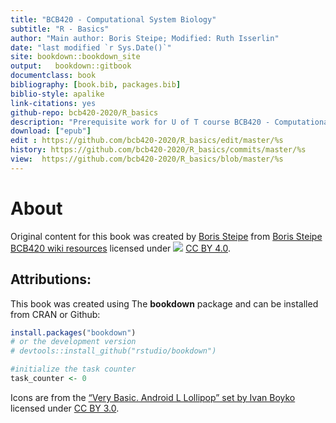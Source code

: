```yaml
--- 
title: "BCB420 - Computational System Biology"
subtitle: "R - Basics"
author: "Main author: Boris Steipe; Modified: Ruth Isserlin"
date: "last modified `r Sys.Date()`"
site: bookdown::bookdown_site
output:   bookdown::gitbook
documentclass: book
bibliography: [book.bib, packages.bib]
biblio-style: apalike
link-citations: yes
github-repo: bcb420-2020/R_basics
description: "Prerequisite work for U of T course BCB420 - Computational System Biology"
download: ["epub"]
edit : https://github.com/bcb420-2020/R_basics/edit/master/%s
history: https://github.com/bcb420-2020/R_basics/commits/master/%s
view:  https://github.com/bcb420-2020/R_basics/blob/master/%s
---
```


# About

Original content for this book was created by [Boris Steipe](http://biochemistry.utoronto.ca/person/boris-steipe/) from [Boris Steipe BCB420 wiki resources](http://steipe.biochemistry.utoronto.ca/abc/index.php/Computational_Systems_Biology_Main_Page) licensed under ![](images/cc_icon.png) [CC BY 4.0](https://creativecommons.org/licenses/by/4.0/). 

## Attributions:

This book was created using The **bookdown** package and can be installed from CRAN or Github:

```r
install.packages("bookdown")
# or the development version
# devtools::install_github("rstudio/bookdown")
```

```r
#initialize the task counter
task_counter <- 0
```


Icons are from the [“Very Basic. Android L Lollipop” set by Ivan Boyko](https://www.iconfinder.com/iconsets/very-basic-android-l-lollipop) licensed under [CC BY 3.0](https://creativecommons.org/licenses/by/3.0/). 
